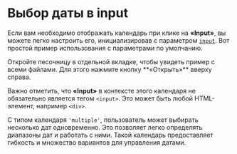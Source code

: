 # Выбор даты в input

Если вам необходимо отображать календарь при клике на **«Input»**, вы можете легко настроить его, инициализировав с параметром <a href="/docs/reference/main/main-settings#input">`input`</a>.
Вот простой пример использования с параметрами по умолчанию.

<Info>
  Откройте песочницу в отдельной вкладке, чтобы увидеть пример с всеми файлами. Для этого нажмите кнопку **«Открыть»** вверху справа.
</Info>

<Sandbox example="additional-features-date-picker-in-input" height={470} />

Важно отметить, что **«Input»** в контексте этого календаря не обязательно является тегом `<input>`. Это может быть любой HTML-элемент, например `<div>`.

<Sandbox example="additional-features-date-picker-in-input-div" height={470} />

С типом календаря `'multiple'`, пользователь может выбирать несколько дат одновременно.
Это позволяет легко определять диапазоны дат и работать с ними.
Такой календарь предоставляет гибкость и множество вариантов для управления датами.

<Sandbox example="additional-features-date-picker-in-input-multiple" vertically={false} height={760} />
